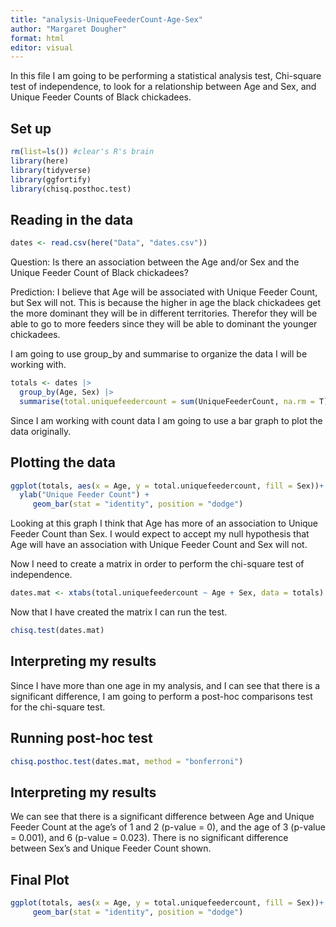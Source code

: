 ```yaml
---
title: "analysis-UniqueFeederCount-Age-Sex"
author: "Margaret Dougher"
format: html
editor: visual
---
```


In this file I am going to be performing a statistical analysis test, Chi-square test of independence, to look for a relationship between Age and Sex, and Unique Feeder Counts of Black chickadees.

## Set up

```r
rm(list=ls()) #clear's R's brain
library(here)
library(tidyverse)
library(ggfortify)
library(chisq.posthoc.test)
```

## Reading in the data

```r
dates <- read.csv(here("Data", "dates.csv"))
```

Question: Is there an association between the Age and/or Sex and the Unique Feeder Count of Black chickadees?

Prediction: I believe that Age will be associated with Unique Feeder Count, but Sex will not. This is because the higher in age the black chickadees get the more dominant they will be in different territories. Therefor they will be able to go to more feeders since they will be able to dominant the younger chickadees.

I am going to use group_by and summarise to organize the data I will be working with.

```r
totals <- dates |>
  group_by(Age, Sex) |>
  summarise(total.uniquefeedercount = sum(UniqueFeederCount, na.rm = T))
```

Since I am working with count data I am going to use a bar graph to plot the data originally.

## Plotting the data

```r
ggplot(totals, aes(x = Age, y = total.uniquefeedercount, fill = Sex))+
  ylab("Unique Feeder Count") +
     geom_bar(stat = "identity", position = "dodge")
```

Looking at this graph I think that Age has more of an association to Unique Feeder Count than Sex. I would expect to accept my null hypothesis that Age will have an association with Unique Feeder Count and Sex will not.

Now I need to create a matrix in order to perform the chi-square test of independence.

```r
dates.mat <- xtabs(total.uniquefeedercount ~ Age + Sex, data = totals)
```

Now that I have created the matrix I can run the test.

```r
chisq.test(dates.mat)
```

## Interpreting my results

Since I have more than one age in my analysis, and I can see that there is a significant difference, I am going to perform a post-hoc comparisons test for the chi-square test.

## Running post-hoc test

```r
chisq.posthoc.test(dates.mat, method = "bonferroni")
```

## Interpreting my results

We can see that there is a significant difference between Age and Unique Feeder Count at the age's of 1 and 2 (p-value = 0), and the age of 3 (p-value = 0.001), and 6 (p-value = 0.023). There is no significant difference between Sex's and Unique Feeder Count shown.

## Final Plot

```r
ggplot(totals, aes(x = Age, y = total.uniquefeedercount, fill = Sex))+
     geom_bar(stat = "identity", position = "dodge")
```

